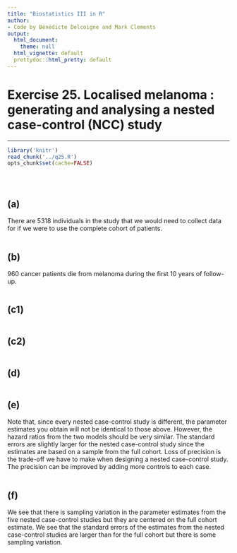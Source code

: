 ```yaml
---
title: "Biostatistics III in R"
author:
- Code by Bénédicte Delcoigne and Mark Clements
output:
  html_document:
    theme: null
  html_vignette: default
  prettydoc::html_pretty: default
---
```


# Exercise 25. Localised melanoma : generating and analysing a nested case-control (NCC) study #

-----------

```r
library('knitr')
read_chunk('../q25.R')
opts_chunk$set(cache=FALSE)
```


```r
```

```r
```

```r
```

## (a) ## 

There are 5318 individuals in the study that we would need to
        collect data for if we were to use the complete cohort
        of patients.
		
```r
```

## (b) ## 
960 cancer patients die from melanoma during the first 10 years
        of follow-up.

```r
```

## (c1) ## 

```r
```

## (c2) ## 

```r
```

## (d) ## 

```r
```

## (e) ## 
Note that, since every nested case-control study is different,
        the parameter estimates you obtain will not be identical to
        those above. However, the hazard ratios from the two models
        should be very similar. The standard errors are slightly larger
        for the nested case-control study since the estimates are based
        on a sample from the full cohort. Loss of precision is the
        trade-off we have to make when designing a nested
        case-control study. The precision can be improved by adding more
        controls to each case.

```r
```

## (f) ## 
We see that there is sampling variation in
        the parameter estimates from the five nested case-control
        studies but they are centered on the full cohort estimate. We
        see that the standard errors of the estimates from the nested
        case-control studies are larger than for the full cohort but
        there is some sampling variation.
		
```r
```

```r
```
